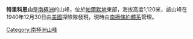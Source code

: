 {{coord|73|58|S|61|45|W|display=title}}

'''特里科恩山'''是[[南極洲|南極洲]]的山峰，位於[[帕爾默地|帕爾默地]]東部，海拔高度1,120米，該山峰在1940年12月30日由[[美國|美國]]探險隊發現，現時由[[南極條約體系|南極條約體系]]管理。

{{Antarctica-geo-stub}}
[[Category:南極洲山峰|Category:南極洲山峰]]